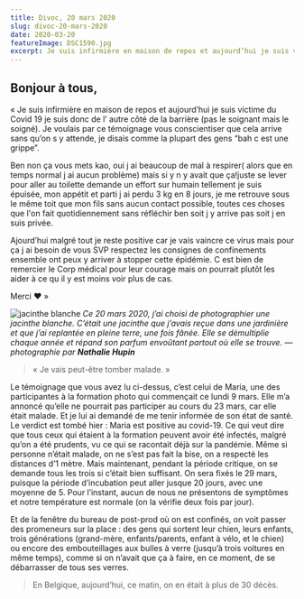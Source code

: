 ```yaml
---
title: Divoc, 20 mars 2020
slug: divoc-20-mars-2020
date: 2020-03-20
featureImage: DSC1590.jpg
excerpt: Je suis infirmière en maison de repos et aujourd’hui je suis victime du Covid 19 je suis donc de l’ autre côté de la barrière...
---
```


## Bonjour à tous,

« Je suis infirmière en maison de repos et aujourd’hui je suis victime du Covid 19 je suis donc de l’ autre côté de la barrière (pas le soignant mais le soigné).
Je voulais par ce témoignage vous conscientiser que cela arrive sans qu’on s y attende, je disais comme la plupart des gens “bah c est une grippe”.

Ben non ça vous mets kao, oui j ai beaucoup de mal à respirer( alors que en temps normal j ai aucun problème) mais si y n y avait que ça!juste se lever pour aller au toilette demande un effort sur humain tellement je suis épuisée, mon appétit et parti j ai perdu 3 kg en 8 jours, je me retrouve sous le même toit que mon fils sans aucun contact possible, toutes ces choses que l'on fait quotidiennement sans réfléchir ben soit j y arrive pas soit j en suis privée.

Ajourd’hui malgré tout je reste positive car je vais vaincre ce virus mais pour ça j ai besoin de vous SVP respectez les consignes de confinements ensemble ont peux y arriver à stopper cette épidémie.
C est bien de remercier le Corp médical pour leur courage mais on pourrait plutôt les aider à ce qu il y est moins voir plus de cas.

Merci ❤ »

![jacinthe blanche](DSC1590.jpg)
_Ce 20 mars 2020, j’ai choisi de photographier une jacinthe blanche. C’était une jacinthe que j’avais reçue dans une jardinière et que j’ai replantée en pleine terre, une fois fânée. Elle se démultiplie chaque année et répand son parfum envoûtant partout où elle se trouve. — photographie par **Nathalie Hupin**_

> « Je vais peut-être tomber malade. »

Le témoignage que vous avez lu ci-dessus, c’est celui de Maria, une des participantes à la formation photo qui commençait ce lundi 9 mars. Elle m’a annoncé qu’elle ne pourrait pas participer au cours du 23 mars, car elle était malade. Et je lui ai demandé de me tenir informée de son état de santé. Le verdict est tombé hier : Maria est positive au covid-19. Ce qui veut dire que tous ceux qui étaient à la formation peuvent avoir été infectés, malgré qu’on a été prudents, vu ce qui se racontait déjà sur la pandémie. Même si personne n’était malade, on ne s’est pas fait la bise, on a respecté les distances d’1 mètre. Mais maintenant, pendant la période critique, on se demande tous les trois si c’était bien suffisant. On sera fixés le 29 mars, puisque la période d’incubation peut aller jusque 20 jours, avec une moyenne de 5. Pour l’instant, aucun de nous ne présentons de symptômes et notre température est normale (on la vérifie deux fois par jour).

Et de la fenêtre du bureau de post-prod où on est confinés, on voit passer des promeneurs sur la place : des gens qui sortent leur chien, leurs enfants, trois générations (grand-mère, enfants/parents, enfant à vélo, et le chien) ou encore des embouteillages aux bulles à verre (jusqu’à trois voitures en même temps), comme si on n’avait que ça à faire, en ce moment, de se débarrasser de tous ses verres.

> En Belgique, aujourd’hui, ce matin, on en était à plus de 30 décès.
